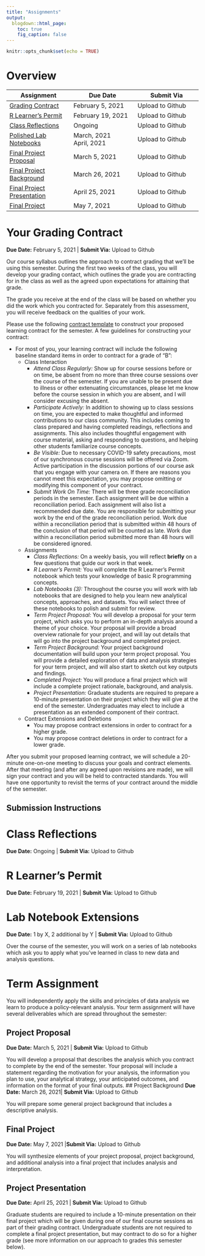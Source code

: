 ```yaml
---
title: "Assignments"
output:
  blogdown::html_page:
    toc: true
    fig_caption: false
---
```


```r
knitr::opts_chunk$set(echo = TRUE)
```

# Overview

| Assignment | Due Date | Submit Via |
|-|-|-|
| [Grading Contract](#your-grading-contract) | February 5, 2021 | Upload to Github |
| [R Learner's Permit](#r-learners-permit) | February 19, 2021  | Upload to Github |
| [Class Reflections](#class-reflections) | Ongoing | Upload to Github |
| [Polished Lab Notebooks](#lab-notebook-extensions) | March, 2021</br> April, 2021 | Upload to Github |
| [Final Project Proposal](#project-proposal) | March 5, 2021  | Upload to Github |
| [Final Project Background](#project-background) | March 26, 2021  | Upload to Github |
| [Final Project Presentation](#project-presentation) | April 25, 2021  | Upload to Github |
| [Final Project](#final-project) | May 7, 2021  | Upload to Github |

# Your Grading Contract

**Due Date:** February 5, 2021 | **Submit Via:** Upload to Github

Our course syllabus outlines the approach to contract grading that we'll be using this semester. During the first two weeks of the class, you will develop your grading contact, which outlines the grade you are contracting for in the class as well as the agreed upon expectations for attaining that grade.

The grade you receive at the end of the class will be based on whether you did the work which you contracted for. Separately from this assessment, you will receive feedback on the qualities of your work.

Please use the following [contract template](/documents/UP494 S21 Learning Contract.docx) to construct your proposed learning contract for the semester. A few guidelines for constructing your contract:

- For most of you, your learning contract will include  the following baseline standard items in order to contract for a grade of "B": 
  - Class Interaction
      - *Attend Class Regularly:* Show up for course sessions before or on time, be absent from no more than three course sessions over the course of the semester. If you are unable to be present due to illness or other extenuating circumstances, please let me know before the course session in which you are absent, and I will consider excusing the absent.
      - *Participate Actively:* In addition to showing up to class sessions on time, you are expected to make thoughtful and informed contributions to our class community. This includes coming to class prepared and having completed readings, reflections and assignments. This also includes thoughtful engagement with course material, asking and responding to questions, and helping other students familiarize course concepts.
      - *Be Visible:* Due to necessary COVID-19 safety precautions, most of our synchronous course sessions will be offered via Zoom. Active participation in the discussion portions of our course ask that you engage with your camera on. If there are reasons you cannot meet this expectation, you may propose omitting or modifying this component of your contract.
      - *Submit Work On Time:* There will be three grade reconciliation periods in the semester. Each assignment will be due within a reconciliation period. Each assignment will also list a recommended due date. You are responsible for submitting your work by the end of the grade reconciliation period. Work due within a reconciliation period that is submitted within 48 hours of the conclusion of that period will be counted as late. Work due within a reconciliation period submitted more than 48 hours will be considered ignored.
  - Assignments  
      - *Class Reflections:* On a weekly basis, you will reflect **briefly** on a few questions that guide our work in that week.
      - *R Learner's Permit:* You will complete the R Learner's Permit notebook which tests your knowledge of basic R programming concepts.
      - *Lab Notebooks (3):* Throughout the course you will work with lab notebooks that are designed to help you learn new analytical concepts, approaches, and datasets. You will select three of these notebooks to polish and submit for review.
      - *Term Project Proposal:* You will develop a proposal for your term project, which asks you to perform an in-depth analysis around a theme of your choice. Your proposal will provide a broad overview rationale for your project, and will lay out details that will go into the project background and completed project.
      - *Term Project Background:* Your project background documentation will build upon your term project proposal. You will provide a detailed exploration of data and analysis strategies for your term project, and will also start to sketch out key outputs and findings.
      - *Completed Project:* You will produce a final project which will include a complete project rationale, background, and analysis. 
      - *Project Presentation:* Graduate students are required to prepare a 10-minute presentation on their project which they will give at the end of the semester. Undergraduates may elect to include a presentation as an extended component of their contract.
  - Contract Extensions and Deletions
    - You may propose contract extensions in order to contract for a higher grade. 
    - You may propose contract deletions in order to contract for a lower grade.

After you submit your proposed learning contract, we will schedule a 20-minute one-on-one meeting to discuss your goals and contract elements. After that meeting (and after any agreed upon revisions are made), we will sign your contract and you will be held to contracted standards. You will have one opportunity to revisit the terms of your contract around the middle of the semester.

## Submission Instructions

# Class Reflections
**Due Date:** Ongoing | **Submit Via:** Upload to Github

# R Learner's Permit
**Due Date:** February 19, 2021 | **Submit Via:** Upload to Github

# Lab Notebook Extensions
**Due Date:** 1 by X, 2 additional by Y | **Submit Via:** Upload to Github

Over the course of the semester, you will work on a series of lab notebooks which ask you to apply what you've learned in class to new data and analysis questions.


# Term Assignment

You will independently apply the skills and principles of data analysis we learn  to produce a policy-relevant analysis. Your term assignment will have several deliverables which are spread throughout the semester:

## Project Proposal
**Due Date:** March 5, 2021 | **Submit Via:** Upload to Github

You will develop a proposal that describes the analysis which you contract to complete by the end of the semester. Your proposal will include a statement regarding the motivation for your analysis, the information you plan to use, your analytical strategy, your anticipated outcomes, and information on the format of your final outputs.
## Project Background
**Due Date:** March 26, 2021| **Submit Via:** Upload to Github

You will prepare some general project background that includes a descriptive analysis.

## Final Project
**Due Date:** May 7, 2021 |**Submit Via:** Upload to Github

You will synthesize elements of your project proposal, project background, and additional analysis into a final project that includes analysis and interpretation.

## Project Presentation
**Due Date:** April 25, 2021 | **Submit Via:** Upload to Github

Graduate students are required to include a 10-minute presentation on their final project which will be given during one of our final course sessions as part of their grading contract. Undergraduate students are not required to complete a final project presentation, but may contract to do so for a higher grade (see more information on our approach to grades this semester below).




